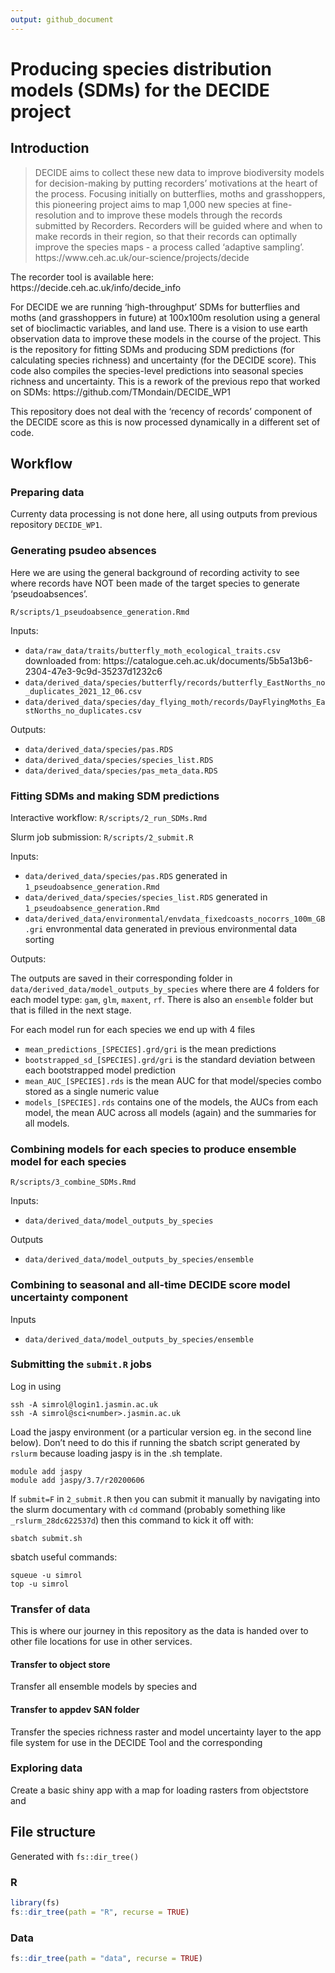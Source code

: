 ```yaml
---
output: github_document
---
```


# Producing species distribution models (SDMs) for the DECIDE project

## Introduction

> DECIDE aims to collect these new data to improve biodiversity models for decision-making by putting recorders’ motivations at the heart of the process. Focusing initially on butterflies, moths and grasshoppers, this pioneering project aims to map 1,000 new species at fine-resolution and to improve these models through the records submitted by Recorders. Recorders will be guided where and when to make records in their region, so that their records can optimally improve the species maps - a process called ‘adaptive sampling’. https://www.ceh.ac.uk/our-science/projects/decide

The recorder tool is available here: https://decide.ceh.ac.uk/info/decide_info

For DECIDE we are running 'high-throughput' SDMs for butterflies and moths (and grasshoppers in future) at 100x100m resolution using a general set of bioclimactic variables, and land use. There is a vision to use earth observation data to improve these models in the course of the project. This is the repository for fitting SDMs and producing SDM predictions (for calculating species richness) and uncertainty (for the DECIDE score). This code also compiles the species-level predictions into seasonal species richness and uncertainty. This is a rework of the previous repo that worked on SDMs: https://github.com/TMondain/DECIDE_WP1

This repository does not deal with the 'recency of records' component of the DECIDE score as this is now processed dynamically in a different set of code.


## Workflow

### Preparing data

Currenty data processing is not done here, all using outputs from previous repository `DECIDE_WP1`.

### Generating psudeo absences

Here we are using the general background of recording activity to see where records have NOT been made of the target species to generate 'pseudoabsences'.

`R/scripts/1_pseudoabsence_generation.Rmd`

Inputs:

 - `data/raw_data/traits/butterfly_moth_ecological_traits.csv` downloaded from: https://catalogue.ceh.ac.uk/documents/5b5a13b6-2304-47e3-9c9d-35237d1232c6
 - `data/derived_data/species/butterfly/records/butterfly_EastNorths_no_duplicates_2021_12_06.csv`
 - `data/derived_data/species/day_flying_moth/records/DayFlyingMoths_EastNorths_no_duplicates.csv`

Outputs:

 - `data/derived_data/species/pas.RDS`
 - `data/derived_data/species/species_list.RDS`
 - `data/derived_data/species/pas_meta_data.RDS`

### Fitting SDMs and making SDM predictions

Interactive workflow: `R/scripts/2_run_SDMs.Rmd`

Slurm job submission:  `R/scripts/2_submit.R`

Inputs:

 - `data/derived_data/species/pas.RDS` generated in `1_pseudoabsence_generation.Rmd`
 - `data/derived_data/species/species_list.RDS` generated in `1_pseudoabsence_generation.Rmd`
 - `data/derived_data/environmental/envdata_fixedcoasts_nocorrs_100m_GB.gri` envronmental data generated in previous environmental data sorting

Outputs:

The outputs are saved in their corresponding folder in `data/derived_data/model_outputs_by_species` where there are 4 folders for each model type: `gam`, `glm`, `maxent`, `rf`. There is also an `ensemble` folder but that is filled in the next stage.

For each model run for each species we end up with 4 files

 * `mean_predictions_[SPECIES].grd/gri` is the mean predictions
 * `bootstrapped_sd_[SPECIES].grd/gri` is the standard deviation between each bootstrapped model prediction
 * `mean_AUC_[SPECIES].rds` is the mean AUC for that model/species combo stored as a single numeric value
 * `models_[SPECIES].rds` contains one of the models, the AUCs from each model, the mean AUC across all models (again) and the summaries for all models.


### Combining models for each species to produce ensemble model for each species

`R/scripts/3_combine_SDMs.Rmd`

Inputs:

* `data/derived_data/model_outputs_by_species`

Outputs

* `data/derived_data/model_outputs_by_species/ensemble`


### Combining to seasonal and all-time DECIDE score model uncertainty component

Inputs

* `data/derived_data/model_outputs_by_species/ensemble`




### Submitting the `submit.R` jobs

Log in using

```
ssh -A simrol@login1.jasmin.ac.uk
ssh -A simrol@sci<number>.jasmin.ac.uk

```

Load the jaspy environment (or a particular version eg. in the second line below). Don't need to do this if running the sbatch script generated by `rslurm` because loading jaspy is in the .sh template.

```
module add jaspy
module add jaspy/3.7/r20200606
```

If `submit=F` in `2_submit.R` then you can submit it manually by navigating into the slurm documentary with `cd` command (probably something like `_rslurm_28dc622537d`) then this command to kick it off with:
```
sbatch submit.sh
```

sbatch useful commands:
```
squeue -u simrol
top -u simrol
```


### Transfer of data

This is where our journey in this repository as the data is handed over to other file locations for use in other services.

#### Transfer to object store

Transfer all ensemble models by species and 

#### Transfer to appdev SAN folder 

Transfer the species richness raster and model uncertainty layer to the app file system for use in the DECIDE Tool and the corresponding



### Exploring data

Create a basic shiny app with a map for loading rasters from objectstore and 



## File structure

Generated with `fs::dir_tree()`

### R

```r
library(fs)
fs::dir_tree(path = "R", recurse = TRUE)
```

### Data

```r
fs::dir_tree(path = "data", recurse = TRUE)
```
